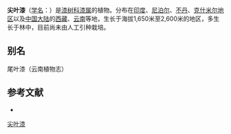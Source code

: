 {{Speciesbox
| name = 尖叶漆
| status = 
| status_system = 
| image =
| genus = Toxicodendron
| species = acuminatum
| authority = (DC.) C. Y. Wu et T. L. Ming
| synonyms =
''Rhus acuminatum''
}}

'''尖叶漆'''（[[学名|学名]]：{{lang|la|''Toxicodendron acuminatum''}}）是[[漆树科|漆树科]][[漆属|漆属]]的植物。分布在[[印度|印度]]、[[尼泊尔|尼泊尔]]、[[不丹|不丹]]、[[克什米尔地区|克什米尔地区]]以及[[中国大陆|中国大陆]]的[[西藏|西藏]]、[[云南|云南]]等地，生长于海拔1,650米至2,600米的地区，多生长于林中，目前尚未由人工引种栽培。

== 别名 ==
尾叶漆（云南植物志）

== 参考文献 ==
<div class="references-small">
* {{cite web| url =http://www.bioinfo.cn/db05/KmzwSpecies.php?action=view&id=575| title =尖叶漆| work =《中国高等植物数据库全库》| publisher =中国科学院微生物研究所| author =昆明植物研究所| accessdate =2009-02-21| deadurl =yes| archiveurl =https://web.archive.org/web/20160305040757/http://www.bioinfo.cn/db05/KmzwSpecies.php?action=view&id=575| archivedate =2016-03-05}}
</div>
{{Taxonbar|from=Q11037659}}

[[Category:漆属|尖叶漆]]


{{植物小作品}}